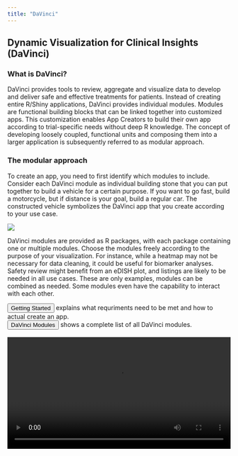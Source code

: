 ```yaml
---
title: "DaVinci"
---
```


## Dynamic Visualization for Clinical Insights (DaVinci)

### What is DaVinci?

DaVinci provides tools to review, aggregate and visualize data to develop and deliver safe and effective treatments for patients. Instead of creating entire R/Shiny applications, DaVinci provides individual modules. Modules are functional building blocks that can be linked together into customized apps. This customization enables App Creators to build their own app according to trial-specific needs without deep R knowledge. The concept of developing loosely coupled, functional units and composing them into a larger application is subsequently referred to as modular approach.

### The modular approach

To create an app, you need to first identify which modules to include. Consider each DaVinci module as individual building stone that you can put together to build a vehicle for a certain purpose. If you want to go fast, build a motorcycle, but if distance is your goal, build a regular car. The constructed vehicle symbolizes the DaVinci app that you create according to your use case.

![](quarto/images/building_blocks.png){fig-align="center"}


DaVinci modules are provided as R packages, with each package containing one or multiple modules. Choose the modules freely according to the purpose of your visualization. For instance, while a heatmap may not be necessary for data cleaning, it could be useful for biomarker analyses. Safety review might benefit from an eDISH plot, and listings are likely to be needed in all use cases. These are only examples, modules can be combined as needed. Some modules even have the capability to interact with each other. 


```{=html}
<div><button onclick="window.location.href = 'quarto/getting_started.qmd';" class="button">Getting Started</button> explains what requriments need to be met and how to actual create an app.</div>
<div><button onclick="window.location.href = 'quarto/modules.qmd';" class="button">DaVinci Modules</button> shows a complete list of all DaVinci modules.</div>
```


<br>
<div>
<video width="100%" height="auto" controls allowfullscreen >
  <source src="quarto/images/short_video.mp4" type="video/mp4">
Your browser does not support the video tag.
</video>
</div>

